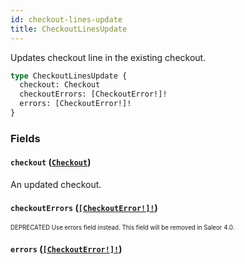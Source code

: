 ```yaml
---
id: checkout-lines-update
title: CheckoutLinesUpdate
---
```


Updates checkout line in the existing checkout.

```graphql
type CheckoutLinesUpdate {
  checkout: Checkout
  checkoutErrors: [CheckoutError!]!
  errors: [CheckoutError!]!
}
```

### Fields

#### `checkout` ([`Checkout`](/developer/api-reference/objects/checkout.mdx))

An updated checkout.

#### `checkoutErrors` ([`[CheckoutError!]!`](/developer/api-reference/objects/checkout-error.mdx))

<sub><sup><span className="deprecatedTag">DEPRECATED</span> Use errors field instead. This field will be removed in Saleor 4.0.</sup></sub>

#### `errors` ([`[CheckoutError!]!`](/developer/api-reference/objects/checkout-error.mdx))
